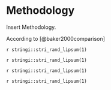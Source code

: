 # Methodology

Insert Methodology.

According to [@baker2000comparison]


`r stringi::stri_rand_lipsum(1)`

`r stringi::stri_rand_lipsum(1)`

`r stringi::stri_rand_lipsum(1)`

`r stringi::stri_rand_lipsum(1)`